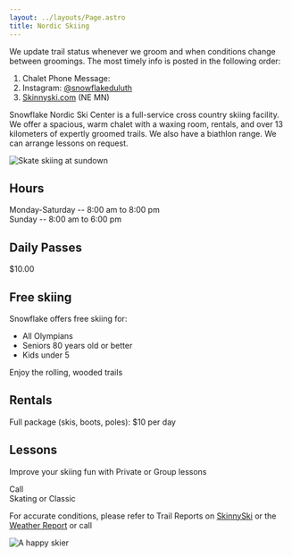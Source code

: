 ```yaml
---
layout: ../layouts/Page.astro
title: Nordic Skiing
---
```



We update trail status whenever we groom and when conditions change between groomings. The most timely info is posted in the following order:

1. Chalet Phone Message: <Telephone number={SNOWFLAKE_TELEPHONE} />
2. Instagram: [@snowflakeduluth](https://www.instagram.com/snowflakeduluth/)
3. [Skinnyski.com](https://skinnyski.com/) (NE MN)

Snowflake Nordic Ski Center is a full-service cross country skiing facility. 
We offer a spacious, warm chalet with a waxing room, rentals, and over 13 kilometers of expertly groomed trails. 
We also have a biathlon range. 
We can arrange lessons on request.

<Image src={skatingSundown} className="right" alt="Skate skiing at sundown" />

## Hours

Monday-Saturday -- 8:00 am to 8:00 pm<br/>
Sunday -- 8:00 am to 6:00 pm

## Daily Passes

$10.00

## Free skiing

Snowflake offers free skiing for:

- All Olympians
- Seniors 80 years old or better
- Kids under 5

Enjoy the rolling, wooded trails

## Rentals

Full package (skis, boots, poles): $10 per day

## Lessons

Improve your skiing fun with Private or Group lessons

Call <Telephone number={SNOWFLAKE_TELEPHONE} /><br/>
Skating or Classic

For accurate conditions, please refer to Trail Reports on [SkinnySki](https://www.skinnyski.com/) or the [Weather Report](https://weather.com/weather/today/l/65587d41b383b105815fb1ce690e8c427f7f7c561ffd6671540f875597ba0078) or call <Telephone number={SNOWFLAKE_TELEPHONE} />

<Image src={happySkier} alt="A happy skier" />
